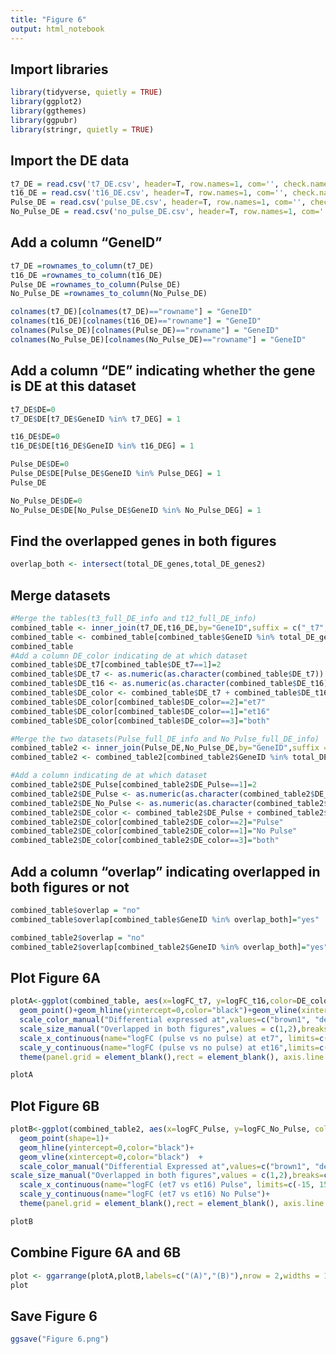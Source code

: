 ```yaml
---
title: "Figure 6"
output: html_notebook
---
```



## Import libraries
```r
library(tidyverse, quietly = TRUE)
library(ggplot2)
library(ggthemes)
library(ggpubr)
library(stringr, quietly = TRUE)
```

## Import the DE data
```r
t7_DE = read.csv('t7_DE.csv', header=T, row.names=1, com='', check.names=F)
t16_DE = read.csv('t16_DE.csv', header=T, row.names=1, com='', check.names=F)
Pulse_DE = read.csv('pulse_DE.csv', header=T, row.names=1, com='', check.names=F)
No_Pulse_DE = read.csv('no_pulse_DE.csv', header=T, row.names=1, com='', check.names=F)
```

## Add a column "GeneID"
```r
t7_DE =rownames_to_column(t7_DE)
t16_DE =rownames_to_column(t16_DE)
Pulse_DE =rownames_to_column(Pulse_DE)
No_Pulse_DE =rownames_to_column(No_Pulse_DE)

colnames(t7_DE)[colnames(t7_DE)=="rowname"] = "GeneID"
colnames(t16_DE)[colnames(t16_DE)=="rowname"] = "GeneID"
colnames(Pulse_DE)[colnames(Pulse_DE)=="rowname"] = "GeneID"
colnames(No_Pulse_DE)[colnames(No_Pulse_DE)=="rowname"] = "GeneID"
```

## Add a column "DE" indicating whether the gene is DE at this dataset
```r
t7_DE$DE=0
t7_DE$DE[t7_DE$GeneID %in% t7_DEG] = 1

t16_DE$DE=0
t16_DE$DE[t16_DE$GeneID %in% t16_DEG] = 1

Pulse_DE$DE=0
Pulse_DE$DE[Pulse_DE$GeneID %in% Pulse_DEG] = 1
Pulse_DE

No_Pulse_DE$DE=0
No_Pulse_DE$DE[No_Pulse_DE$GeneID %in% No_Pulse_DEG] = 1
```


## Find the overlapped genes in both figures
```r
overlap_both <- intersect(total_DE_genes,total_DE_genes2)
```

## Merge datasets
```r
#Merge the tables(t3_full_DE_info and t12_full_DE_info)
combined_table <- inner_join(t7_DE,t16_DE,by="GeneID",suffix = c("_t7","_t16"))
combined_table <- combined_table[combined_table$GeneID %in% total_DE_genes,]
combined_table
#Add a column DE_color indicating de at which dataset
combined_table$DE_t7[combined_table$DE_t7==1]=2
combined_table$DE_t7 <- as.numeric(as.character(combined_table$DE_t7))
combined_table$DE_t16 <- as.numeric(as.character(combined_table$DE_t16))
combined_table$DE_color <- combined_table$DE_t7 + combined_table$DE_t16
combined_table$DE_color[combined_table$DE_color==2]="et7"
combined_table$DE_color[combined_table$DE_color==1]="et16"
combined_table$DE_color[combined_table$DE_color==3]="both"
```

```r
#Merge the two datasets(Pulse_full_DE_info and No_Pulse_full_DE_info)
combined_table2 <- inner_join(Pulse_DE,No_Pulse_DE,by="GeneID",suffix = c("_Pulse","_No_Pulse"))
combined_table2 <- combined_table2[combined_table2$GeneID %in% total_DE_genes2,]

#Add a column indicating de at which dataset
combined_table2$DE_Pulse[combined_table2$DE_Pulse==1]=2
combined_table2$DE_Pulse <- as.numeric(as.character(combined_table2$DE_Pulse))
combined_table2$DE_No_Pulse <- as.numeric(as.character(combined_table2$DE_No_Pulse))
combined_table2$DE_color <- combined_table2$DE_Pulse + combined_table2$DE_No_Pulse
combined_table2$DE_color[combined_table2$DE_color==2]="Pulse"
combined_table2$DE_color[combined_table2$DE_color==1]="No Pulse"
combined_table2$DE_color[combined_table2$DE_color==3]="both"
```

## Add a column "overlap" indicating overlapped in both figures or not
```r
combined_table$overlap = "no"
combined_table$overlap[combined_table$GeneID %in% overlap_both]="yes"

combined_table2$overlap = "no"
combined_table2$overlap[combined_table2$GeneID %in% overlap_both]="yes"
```

## Plot Figure 6A
```r
plotA<-ggplot(combined_table, aes(x=logFC_t7, y=logFC_t16,color=DE_color, size=overlap)) +
  geom_point()+geom_hline(yintercept=0,color="black")+geom_vline(xintercept=0,color="black") + 
  scale_color_manual("Differential expressed at",values=c("brown1", "deepskyblue2","darkorchid4"),breaks = c("et7","et16","both"))+
  scale_size_manual("Overlapped in both figures",values = c(1,2),breaks=c("no","yes"))+
  scale_x_continuous(name="logFC (pulse vs no pulse) at et7", limits=c(-15, 15)) +
  scale_y_continuous(name="logFC (pulse vs no pulse) at et16",limits=c(-15,15))+
  theme(panel.grid = element_blank(),rect = element_blank(), axis.line = element_line(color = "grey"),text=element_text(size=12),legend.box.background = element_rect())

plotA
```

## Plot Figure 6B
```r
plotB<-ggplot(combined_table2, aes(x=logFC_Pulse, y=logFC_No_Pulse, color=DE_color, size=overlap)) +
  geom_point(shape=1)+
  geom_hline(yintercept=0,color="black")+
  geom_vline(xintercept=0,color="black")  + 
  scale_color_manual("Differential Expressed at",values=c("brown1", "deepskyblue2","darkorchid4"),breaks = c("Pulse","No Pulse","both"))+
scale_size_manual("Overlapped in both figures",values = c(1,2),breaks=c("no","yes"))+
  scale_x_continuous(name="logFC (et7 vs et16) Pulse", limits=c(-15, 15)) +
  scale_y_continuous(name="logFC (et7 vs et16) No Pulse")+
  theme(panel.grid = element_blank(),rect = element_blank(), axis.line = element_line(color = "grey"),text=element_text(size=12),legend.box.background = element_rect())

plotB
```



## Combine Figure 6A and 6B

```r
plot <- ggarrange(plotA,plotB,labels=c("(A)","(B)"),nrow = 2,widths = 10,heights = 15)
plot
```

## Save Figure 6
```r
ggsave("Figure 6.png")
```

